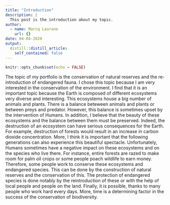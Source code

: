 ```yaml
---
title: "Introduction"
description: |
  This post is the introduction about my topic.
author:
  - name: Marcq Laurane
    url: {}
date: 04-04-2020
output:
  distill::distill_article:
    self_contained: false
---
```


```r
knitr::opts_chunk$set(echo = FALSE)
```


The topic of my portfolio is the conservation of natural reserves and the re-introduction of endangered fauna. I chose this topic because I am very interested in the conservation of the environment. I find that it is an important topic because the Earth is composed of different ecosystems very diverse and interesting. This ecosystems  house a big number of animals and plants. There is a balance beteween animals and plants or between preys and predator. However, this balance is sometimes upset by the intervention of Humans.
In addition, I believe that the beauty of these ecosystems and the balance between them must be preserved. Indeed, the destruction of an ecosystem can have serious consequences for the Earth. For example, destruction of forests would result in an increase in carbon dioxide concentration.
More, I think it is important that the following generations can also experience this beautiful spectacle.
Unfortunately, Humans sometimes have a negative impact on these ecosystems and on the species who live there. For instance, entire forests are razed to make room for palm oil crops or some people poach wildlife to earn money.
Therefore, some people work to conserve these ecosystems and endangered species. This can be done by the construction of natural reserves and the conservation of this. 
The protection of endangered species is done notably by the reintroduction of these or with the help of local people and people on the land.
Finally, it is possible, thanks to many people who work hard every days. More, time is a determining factor in the success of the conservation of biodiversity.



